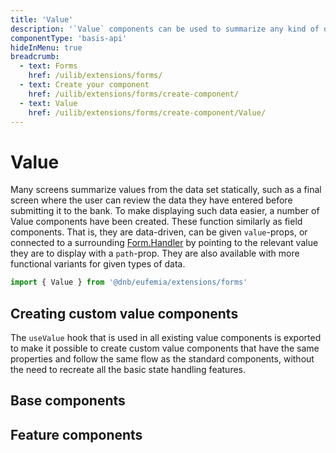 ```yaml
---
title: 'Value'
description: '`Value` components can be used to summarize any kind of data.'
componentType: 'basis-api'
hideInMenu: true
breadcrumb:
  - text: Forms
    href: /uilib/extensions/forms/
  - text: Create your component
    href: /uilib/extensions/forms/create-component/
  - text: Value
    href: /uilib/extensions/forms/create-component/Value/
---
```



# Value

Many screens summarize values from the data set statically, such as a final screen where the user can review the data they have entered before submitting it to the bank. To make displaying such data easier, a number of Value components have been created. These function similarly as field components. That is, they are data-driven, can be given `value`-props, or connected to a surrounding [Form.Handler](/uilib/extensions/forms/advanced-blocks/Form/Handler) by pointing to the relevant value they are to display with a `path`-prop. They are also available with more functional variants for given types of data.

```jsx
import { Value } from '@dnb/eufemia/extensions/forms'
```

## Creating custom value components

The `useValue` hook that is used in all existing value components is exported to make it possible to create custom value components that have the same properties and follow the same flow as the standard components, without the need to recreate all the basic state handling features.

## Base components

<ListBaseValueComponents />

## Feature components

<ListFeatureValueComponents />
